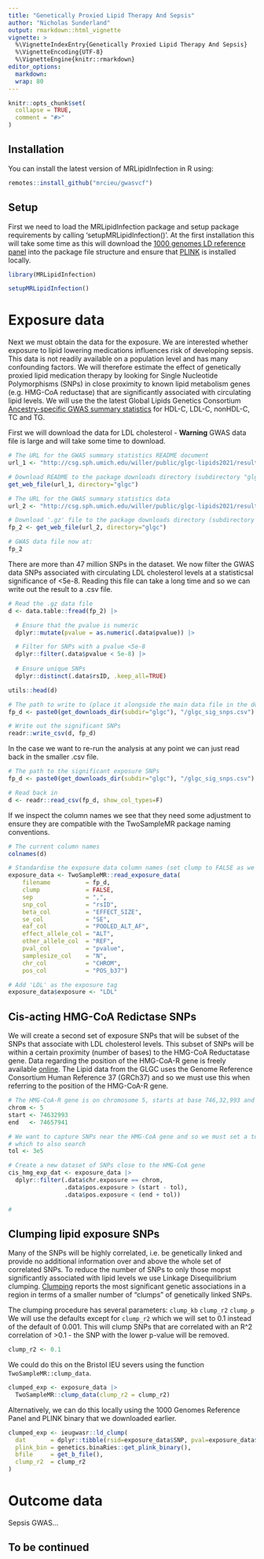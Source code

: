 ```yaml
---
title: "Genetically Proxied Lipid Therapy And Sepsis"
author: "Nicholas Sunderland"
output: rmarkdown::html_vignette
vignette: >
  %\VignetteIndexEntry{Genetically Proxied Lipid Therapy And Sepsis}
  %\VignetteEncoding{UTF-8}
  %\VignetteEngine{knitr::rmarkdown}
editor_options: 
  markdown: 
  wrap: 80
---
```


```r
knitr::opts_chunk$set(
  collapse = TRUE,
  comment = "#>"
)
```

## Installation
You can install the latest version of MRLipidInfection in R using:
```r
remotes::install_github("mrcieu/gwasvcf")
```

## Setup
First we need to load the MRLipidInfection package and setup package requirements by calling
'setupMRLipidInfection()'. At the first installation this will take some time as this will download
the [1000 genomes LD reference panel](http://fileserve.mrcieu.ac.uk/ld/1kg.v3.tgz) into the package
file structure and ensure that [PLINK](https://www.cog-genomics.org/plink/) is installed locally.

```r
library(MRLipidInfection)

setupMRLipidInfection()
```

# Exposure data
Next we must obtain the data for the exposure. We are interested whether exposure to lipid lowering
medications influences risk of developing sepsis. This data is not readily available on a population
level and has many confounding factors. We will therefore estimate the effect of genetically proxied
lipid medication therapy by looking for Single Nucleotide Polymorphisms (SNPs) in close proximity to
known lipid metabolism genes (e.g. HMG-CoA reductase) that are significantly associated with
circulating lipid levels. We will use the the latest Global Lipids Genetics Consortium
[Ancestry-specific GWAS summary statistics](http://csg.sph.umich.edu/willer/public/glgc-lipids2021/)
for HDL-C, LDL-C, nonHDL-C, TC and TG. 

First we will download the data for LDL cholesterol - **Warning** GWAS data file is large and will
take some time to download.

```r
# The URL for the GWAS summary statistics README document
url_1 <- "http://csg.sph.umich.edu/willer/public/glgc-lipids2021/results/ancestry_specific/README.txt"

# Download README to the package downloads directory (subdirectory "glgc").
get_web_file(url_1, directory="glgc")

# The URL for the GWAS summary statistics data
url_2 <- "http://csg.sph.umich.edu/willer/public/glgc-lipids2021/results/ancestry_specific/LDL_INV_EUR_HRC_1KGP3_others_ALL.meta.singlevar.results.gz"

# Download '.gz' file to the package downloads directory (subdirectory "glgc").
fp_2 <- get_web_file(url_2, directory="glgc")

# GWAS data file now at:
fp_2
```

There are more than 47 million SNPs in the dataset. We now filter the GWAS data SNPs associated with
circulating LDL cholesterol levels at a statisticsal significance of <5e-8. Reading this file can
take a long time and so we can write out the result to a .csv file.

```r
# Read the .gz data file
d <- data.table::fread(fp_2) |>

  # Ensure that the pvalue is numeric 
  dplyr::mutate(pvalue = as.numeric(.data$pvalue)) |>

  # Filter for SNPs with a pvalue <5e-8
  dplyr::filter(.data$pvalue < 5e-8) |>
  
  # Ensure unique SNPs
  dplyr::distinct(.data$rsID, .keep_all=TRUE)

utils::head(d)

# The path to write to (place it alongside the main data file in the downloads directory)
fp_d <- paste0(get_downloads_dir(subdir="glgc"), "/glgc_sig_snps.csv")

# Write out the significant SNPs
readr::write_csv(d, fp_d)
```

In the case we want to re-run the analysis at any point we can just read back in the smaller .csv
file.
```r
# The path to the significant exposure SNPs
fp_d <- paste0(get_downloads_dir(subdir="glgc"), "/glgc_sig_snps.csv")

# Read back in
d <- readr::read_csv(fp_d, show_col_types=F)
```

If we inspect the column names we see that they need some adjustment to ensure they are compatible
with the TwoSampleMR package naming conventions.
```r
# The current column names
colnames(d)

# Standardise the exposure data column names (set clump to FALSE as we will do this later)
exposure_data <- TwoSampleMR::read_exposure_data(
    filename          = fp_d,
    clump             = FALSE,
    sep               = ",",
    snp_col           = "rsID",
    beta_col          = "EFFECT_SIZE",
    se_col            = "SE",
    eaf_col           = "POOLED_ALT_AF",
    effect_allele_col = "ALT",
    other_allele_col  = "REF",
    pval_col          = "pvalue",
    samplesize_col    = "N",
    chr_col           = "CHROM",
    pos_col           = "POS_b37")

# Add 'LDL' as the exposure tag
exposure_data$exposure <- "LDL"
```

## Cis-acting HMG-CoA Redictase SNPs
We will create a second set of exposure SNPs that will be subset of the SNPs that associate with LDL
cholesterol levels. This subset of SNPs will be within a certain proximity (number of bases) to the
HMG-CoA Reductatase gene. Data regarding the position of the HMG-CoA-R gene is freely available
[online](https://www.genecards.org/cgi-bin/carddisp.pl?gene=HMGCR). The Lipid data from the GLGC
uses the Genome Reference Consortium Human Reference 37 (GRCh37) and so we must use this when
referring to the position of the HMG-CoA-R gene.

```r
# The HMG-CoA-R gene is on chromosome 5, starts at base 746,32,993 and ends at base 74,657,941.
chrom <- 5
start <- 74632993
end   <- 74657941

# We want to capture SNPs near the HMG-CoA gene and so we must set a tolerance window either side in
# which to also search
tol <- 3e5

# Create a new dataset of SNPs close to the HMG-CoA gene
cis_hmg_exp_dat <- exposure_data |>
  dplyr::filter(.data$chr.exposure == chrom,
                .data$pos.exposure > (start - tol),
                .data$pos.exposure < (end + tol))
  
# 
```

## Clumping lipid exposure SNPs
Many of the SNPs will be highly correlated, i.e. be genetically linked and provide no additional
information over and above the whole set of correlated SNPs. To reduce the number of SNPs to only
those mopst significantly associated with lipid levels we use Linkage Disequilibrium clumping.
[Clumping](https://kp4cd.org/sites/default/files/documents/LD_clumping.pdf) reports the most
significant genetic associations in a region in terms of a smaller number of “clumps” of genetically
linked SNPs.

The clumping procedure has several parameters:
`clump_kb`
`clump_r2`
`clump_p`
We will use the defaults except for `clump_r2` which we will set to 0.1 instead
of the default of 0.001. This will clump SNPs that are correlated with an R^2 correlation of >0.1 -
the SNP with the lower p-value will be removed.
```r
clump_r2 <- 0.1
```

We could do this on the Bristol IEU severs using the function `TwoSampleMR::clump_data`. 
```r
clumped_exp <- exposure_data |> 
  TwoSampleMR::clump_data(clump_r2 = clump_r2)
```

Alternatively, we can do this locally using the 1000 Genomes Reference Panel and PLINK binary that
we downloaded earlier.
```r
clumped_exp <- ieugwasr::ld_clump(
  dat       = dplyr::tibble(rsid=exposure_data$SNP, pval=exposure_data$pval.exposure),
  plink_bin = genetics.binaRies::get_plink_binary(),
  bfile     = get_b_file(), 
  clump_r2  = clump_r2
)
```
# Outcome data
Sepsis GWAS...

## To be continued
